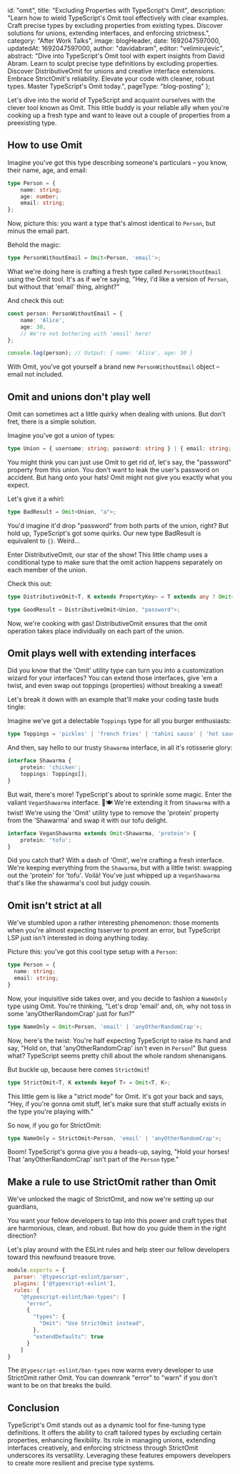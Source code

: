 
  id: "omit",
  title: "Excluding Properties with TypeScript's Omit",
  description:
    "Learn how to wield TypeScript's Omit tool effectively with clear examples. Craft precise types by excluding properties from existing types. Discover solutions for unions, extending interfaces, and enforcing strictness.",
  category: "After Work Talks",
  image: blogHeader,
  date: 1692047597000,
  updatedAt: 1692047597000,
  author: "davidabram",
  editor: "velimirujevic",
  abstract:
    "Dive into TypeScript's Omit tool with expert insights from David Abram. Learn to sculpt precise type definitions by excluding properties. Discover DistributiveOmit for unions and creative interface extensions. Embrace StrictOmit's reliability. Elevate your code with cleaner, robust types. Master TypeScript's Omit today.",
  pageType: "blog-posting"
};

Let's dive into the world of TypeScript and acquaint ourselves with the clever tool known as Omit. This little buddy is your reliable ally when you're cooking up a fresh type and want to leave out a couple of properties from a preexisting type.

## How to use Omit

Imagine you've got this type describing someone's particulars – you know, their name, age, and email:

```typescript
type Person = {
    name: string;
    age: number;
    email: string;
};
```

Now, picture this: you want a type that's almost identical to `Person`, but minus the email part.

Behold the magic:

```typescript
type PersonWithoutEmail = Omit<Person, 'email'>;

```

What we're doing here is crafting a fresh type called `PersonWithoutEmail` using the Omit tool. It's as if we're saying, "Hey, I'd like a version of `Person`, but without that 'email' thing, alright?"

And check this out:

```typescript
const person: PersonWithoutEmail = {
    name: 'Alice',
    age: 30,
    // We're not bothering with 'email' here!
};

console.log(person); // Output: { name: 'Alice', age: 30 }
```

With Omit, you've got yourself a brand new `PersonWithoutEmail` object – email not included. 

## Omit and unions don't play well

Omit can sometimes act a little quirky when dealing with unions. But don't fret, there is a simple solution.

Imagine you've got a union of types:

```typescript
type Union = { username: string; password: string } | { email: string; }
```

You might think you can just use Omit to get rid of, let's say, the "password" property from this union. You don't want to leak the user's password on accident. But hang onto your hats! Omit might not give you exactly what you expect.

Let's give it a whirl:

```typescript
type BadResult = Omit<Union, "a">;
```

You'd imagine it'd drop "password" from both parts of the union, right? But hold up, TypeScript's got some quirks. Our new type BadResult is equivalent to `{}`. Weird...

Enter DistributiveOmit, our star of the show! This little champ uses a conditional type to make sure that the omit action happens separately on each member of the union.

Check this out:

```typescript
type DistributiveOmit<T, K extends PropertyKey> = T extends any ? Omit<T, K> : never;

type GoodResult = DistributiveOmit<Union, "password">;
```

Now, we're cooking with gas! DistributiveOmit ensures that the omit operation takes place individually on each part of the union.


## Omit plays well with extending interfaces

Did you know that the 'Omit' utility type can turn you into a customization wizard for your interfaces? You can extend those interfaces, give 'em a twist, and even swap out toppings (properties) without breaking a sweat!

Let's break it down with an example that'll make your coding taste buds tingle:

Imagine we've got a delectable `Toppings` type for all you burger enthusiasts:

```typescript
type Toppings = 'pickles' | 'french fries' | 'tahini sauce' | 'hot sauce' | 'not ketchup'; 
```

And then, say hello to our trusty `Shawarma` interface, in all it's rotisserie glory:

```typescript
interface Shawarma {
    protein: 'chicken';
    toppings: Toppings[];
}
```

But wait, there's more! TypeScript's about to sprinkle some magic. Enter the valiant `VeganShawarma` interface. 🌱🍽️ We're extending it from `Shawarma` with a twist! We're using the 'Omit' utility type to remove the 'protein' property from the 'Shawarma' and swap it with our tofu delight.

```typescript
interface VeganShawarma extends Omit<Shawarma, 'protein'> {
    protein: 'tofu';
}
```

Did you catch that? With a dash of 'Omit', we're crafting a fresh interface. We're keeping everything from the `Shawarma`, but with a little twist: swapping out the 'protein' for 'tofu'. Voilà! You've just whipped up a `VeganShawarma` that's like the shawarma's cool but judgy cousin.

## Omit isn't strict at all

We've stumbled upon a rather interesting phenomenon: those moments when you're almost expecting tsserver to promt an error, but TypeScript LSP just isn't interested in doing anything today.

Picture this: you've got this cool type setup with a `Person`:

```typescript
type Person = {
  name: string;
  email: string;
}
```

Now, your inquisitive side takes over, and you decide to fashion a `NameOnly` type using Omit. You're thinking, "Let's drop 'email' and, oh, why not toss in some 'anyOtherRandomCrap' just for fun?"

```typescript
type NameOnly = Omit<Person, 'email' | 'anyOtherRandomCrap'>;
```

Now, here's the twist: You're half expecting TypeScript to raise its hand and say, "Hold on, that 'anyOtherRandomCrap' isn't even in `Person`!" But guess what? TypeScript seems pretty chill about the whole random shenanigans. 

But buckle up, because here comes `StrictOmit`!

```typescript
type StrictOmit<T, K extends keyof T> = Omit<T, K>;
```

This little gem is like a "strict mode" for Omit. It's got your back and says, "Hey, if you're gonna omit stuff, let's make sure that stuff actually exists in the type you're playing with."

So now, if you go for StrictOmit:

```typescript
type NameOnly = StrictOmit<Person, 'email' | 'anyOtherRandomCrap'>;
```
Boom! TypeScript's gonna give you a heads-up, saying, "Hold your horses! That 'anyOtherRandomCrap' isn't part of the `Person` type."

## Make a rule to use StrictOmit rather than Omit

We've unlocked the magic of StrictOmit, and now we're setting up our guardians, 

You want your fellow developers to tap into this power and craft types that are harmonious, clean, and robust. But how do you guide them in the right direction? 

Let's play around with the ESLint rules and help steer our fellow developers toward this newfound treasure trove.

```javascript
module.exports = {
  parser: '@typescript-eslint/parser',
  plugins: ['@typescript-eslint'],
  rules: {
    "@typescript-eslint/ban-types": [
      "error",
      {
        "types": {
          "Omit": "Use StrictOmit instead",
        },
        "extendDefaults": true
      }
    ]
}
```

The `@typescript-eslint/ban-types` now warns every developer to use StrictOmit rather Omit. You can downrank "error" to "warn" if you don't want to be on that breaks the build. 

## Conclusion

TypeScript's Omit stands out as a dynamic tool for fine-tuning type definitions. It offers the ability to craft tailored types by excluding certain properties, enhancing flexibility. Its role in managing unions, extending interfaces creatively, and enforcing strictness through StrictOmit underscores its versatility. Leveraging these features empowers developers to create more resilient and precise type systems.


